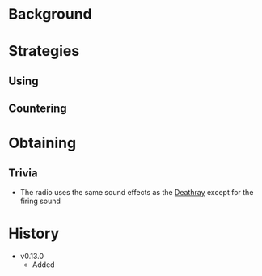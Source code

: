 <Stub />

# Background

# Strategies
## Using

## Countering

# Obtaining

## Trivia
- The radio uses the same sound effects as the [Deathray](/weapons/guns/deathray) except for the firing sound

# History
- v0.13.0
    - Added